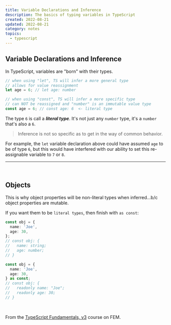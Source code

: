 ```yaml
---
title: Variable Declarations and Inference
description: The basics of typing variables in TypeScript
created: 2022-08-21
updated: 2022-08-21
category: notes
topics:
  - typescript
---
```


## Variable Declarations and Inference

In TypeScript, variables are "born" with their types.

```ts
// when using "let", TS will infer a more general type
// allows for value reassignment
let age = 6; // let age: number

// when using "const", TS will infer a more specific type
// can NOT be reassigned and "number" is an immutable value type
const age = 6; // const age: 6  <- literal type
```

The type `6` is call a **_literal type_**. It's not just any `number` type, it's a `number` that's also a `6`.

> Inference is not so specific as to get in the way of common behavior.

For example, the `let` variable declaration above could have assumed `age` to be of type `6`, but this would have interfered with our ability to set this re-assignable variable to `7` or `8`.

---

<br />

## Objects

This is why object properties will be non-literal types when inferred...b/c object properties are mutable.

If you want them to be `literal types`, then finish with `as const`:

```ts
const obj = {
  name: 'Joe',
  age: 30,
};
// const obj: {
//   name: string;
//   age: number;
// }

const obj = {
  name: 'Joe',
  age: 30,
} as const;
// const obj: {
//   readonly name: "Joe";
//   readonly age: 30;
// }
```

<br />

From the [TypeScript Fundamentals, v3](https://frontendmasters.com/courses/typescript-v3/) course on FEM.

